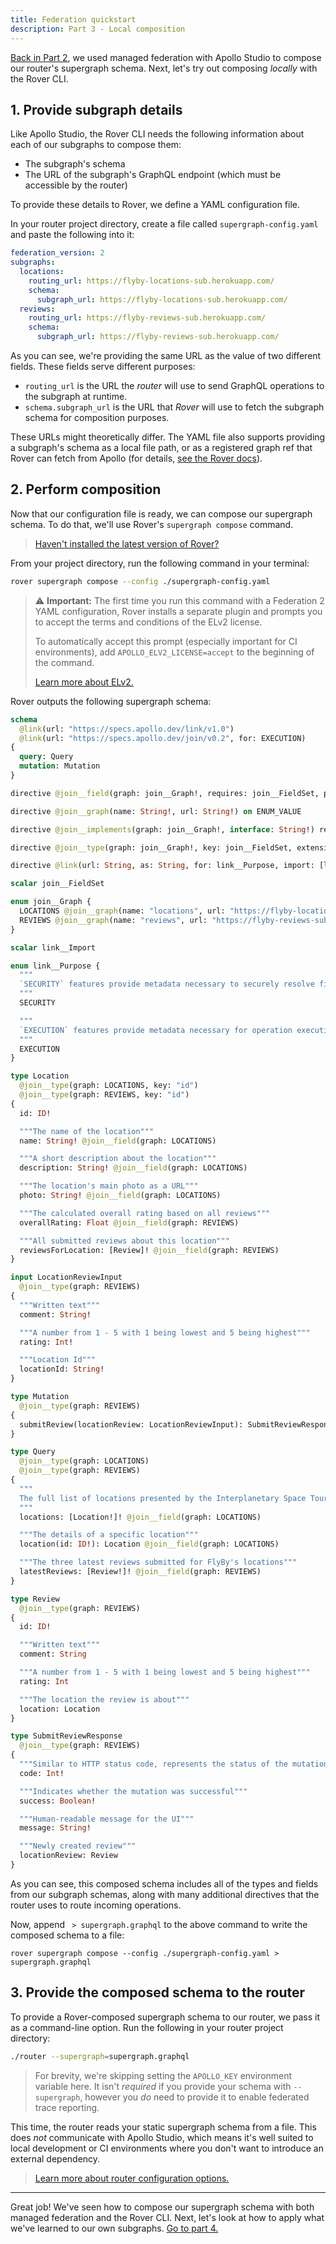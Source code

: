 ```yaml
---
title: Federation quickstart
description: Part 3 - Local composition
---
```


[Back in Part 2](./studio-composition/), we used managed federation with Apollo Studio to compose our router's supergraph schema. Next, let's try out composing _locally_ with the Rover CLI.

## 1. Provide subgraph details

Like Apollo Studio, the Rover CLI needs the following information about each of our subgraphs to compose them:

* The subgraph's schema
* The URL of the subgraph's GraphQL endpoint (which must be accessible by the router)

To provide these details to Rover, we define a YAML configuration file.

In your router project directory, create a file called `supergraph-config.yaml` and paste the following into it:

```yaml title="supergraph-config.yaml"
federation_version: 2
subgraphs:
  locations:
    routing_url: https://flyby-locations-sub.herokuapp.com/
    schema:
      subgraph_url: https://flyby-locations-sub.herokuapp.com/
  reviews:
    routing_url: https://flyby-reviews-sub.herokuapp.com/
    schema:
      subgraph_url: https://flyby-reviews-sub.herokuapp.com/
```

As you can see, we're providing the same URL as the value of two different fields. These fields serve different purposes:

* `routing_url` is the URL the _router_ will use to send GraphQL operations to the subgraph at runtime.
* `schema.subgraph_url` is the URL that _Rover_ will use to fetch the subgraph schema for composition purposes.

These URLs might theoretically differ. The YAML file also supports providing a subgraph's schema as a local file path, or as a registered graph ref that Rover can fetch from Apollo (for details, [see the Rover docs](/rover/supergraphs/#composing-a-supergraph-schema)).

## 2. Perform composition

Now that our configuration file is ready, we can compose our supergraph schema. To do that, we'll use Rover's `supergraph compose` command.

> [Haven't installed the latest version of Rover?](./setup/#1-install-the-rover-cli)

From your project directory, run the following command in your terminal:

```bash
rover supergraph compose --config ./supergraph-config.yaml
```

> ⚠️ **Important:** The first time you run this command with a Federation 2 YAML configuration, Rover installs a separate plugin and prompts you to accept the terms and conditions of the ELv2 license.
>
> To automatically accept this prompt (especially important for CI environments), add `APOLLO_ELV2_LICENSE=accept` to the beginning of the command.
>
> [Learn more about ELv2.](/resources/elastic-license-v2-faq/)

Rover outputs the following supergraph schema:

<ExpansionPanel title="Click to expand">

```graphql
schema
  @link(url: "https://specs.apollo.dev/link/v1.0")
  @link(url: "https://specs.apollo.dev/join/v0.2", for: EXECUTION)
{
  query: Query
  mutation: Mutation
}

directive @join__field(graph: join__Graph!, requires: join__FieldSet, provides: join__FieldSet, type: String, external: Boolean, override: String, usedOverridden: Boolean) repeatable on FIELD_DEFINITION | INPUT_FIELD_DEFINITION

directive @join__graph(name: String!, url: String!) on ENUM_VALUE

directive @join__implements(graph: join__Graph!, interface: String!) repeatable on OBJECT | INTERFACE

directive @join__type(graph: join__Graph!, key: join__FieldSet, extension: Boolean! = false, resolvable: Boolean! = true) repeatable on OBJECT | INTERFACE | UNION | ENUM | INPUT_OBJECT | SCALAR

directive @link(url: String, as: String, for: link__Purpose, import: [link__Import]) repeatable on SCHEMA

scalar join__FieldSet

enum join__Graph {
  LOCATIONS @join__graph(name: "locations", url: "https://flyby-locations-sub.herokuapp.com/")
  REVIEWS @join__graph(name: "reviews", url: "https://flyby-reviews-sub.herokuapp.com/")
}

scalar link__Import

enum link__Purpose {
  """
  `SECURITY` features provide metadata necessary to securely resolve fields.
  """
  SECURITY

  """
  `EXECUTION` features provide metadata necessary for operation execution.
  """
  EXECUTION
}

type Location
  @join__type(graph: LOCATIONS, key: "id")
  @join__type(graph: REVIEWS, key: "id")
{
  id: ID!

  """The name of the location"""
  name: String! @join__field(graph: LOCATIONS)

  """A short description about the location"""
  description: String! @join__field(graph: LOCATIONS)

  """The location's main photo as a URL"""
  photo: String! @join__field(graph: LOCATIONS)

  """The calculated overall rating based on all reviews"""
  overallRating: Float @join__field(graph: REVIEWS)

  """All submitted reviews about this location"""
  reviewsForLocation: [Review]! @join__field(graph: REVIEWS)
}

input LocationReviewInput
  @join__type(graph: REVIEWS)
{
  """Written text"""
  comment: String!

  """A number from 1 - 5 with 1 being lowest and 5 being highest"""
  rating: Int!

  """Location Id"""
  locationId: String!
}

type Mutation
  @join__type(graph: REVIEWS)
{
  submitReview(locationReview: LocationReviewInput): SubmitReviewResponse
}

type Query
  @join__type(graph: LOCATIONS)
  @join__type(graph: REVIEWS)
{
  """
  The full list of locations presented by the Interplanetary Space Tourism department
  """
  locations: [Location!]! @join__field(graph: LOCATIONS)

  """The details of a specific location"""
  location(id: ID!): Location @join__field(graph: LOCATIONS)

  """The three latest reviews submitted for FlyBy's locations"""
  latestReviews: [Review!]! @join__field(graph: REVIEWS)
}

type Review
  @join__type(graph: REVIEWS)
{
  id: ID!

  """Written text"""
  comment: String

  """A number from 1 - 5 with 1 being lowest and 5 being highest"""
  rating: Int

  """The location the review is about"""
  location: Location
}

type SubmitReviewResponse
  @join__type(graph: REVIEWS)
{
  """Similar to HTTP status code, represents the status of the mutation"""
  code: Int!

  """Indicates whether the mutation was successful"""
  success: Boolean!

  """Human-readable message for the UI"""
  message: String!

  """Newly created review"""
  locationReview: Review
}
```

</ExpansionPanel>

As you can see, this composed schema includes all of the types and fields from our subgraph schemas, along with many additional directives that the router uses to route incoming operations.

Now, append ` > supergraph.graphql` to the above command to write the composed schema to a file:

```shell
rover supergraph compose --config ./supergraph-config.yaml > supergraph.graphql
```

## 3. Provide the composed schema to the router

To provide a Rover-composed supergraph schema to our router, we pass it as a command-line option. Run the following in your router project directory:

```bash
./router --supergraph=supergraph.graphql
```

> For brevity, we're skipping setting the `APOLLO_KEY` environment variable here. It isn't _required_ if you provide your schema with `--supergraph`, however you _do_ need to provide it to enable federated trace reporting.

This time, the router reads your static supergraph schema from a file. This does _not_ communicate with Apollo Studio, which means it's well suited to local development or CI environments where you don't want to introduce an external dependency.

> [Learn more about router configuration options.](/router/configuration/overview/)

---

Great job! We've seen how to compose our supergraph schema with both managed federation and the Rover CLI. Next, let's look at how to apply what we've learned to our own subgraphs. [Go to part 4.](./local-subgraphs/)
